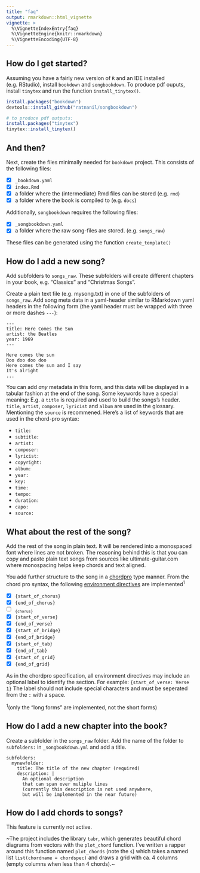 ```yaml
---
title: "faq"
output: rmarkdown::html_vignette
vignette: >
  %\VignetteIndexEntry{faq}
  %\VignetteEngine{knitr::rmarkdown}
  %\VignetteEncoding{UTF-8}
---
```


## How do I get started?

Assuming you have a fairly new version of `R` and an IDE installed (e.g. RStudio), install `bookdown` and `songbookdown`. To produce pdf ouputs, install `tinytex` and run the function `install_tinytex()`.

```r
install.packages("bookdown")
devtools::install_github("ratnanil/songbookdown")

# to produce pdf outputs:
install.packages("tinytex")
tinytex::install_tinytex()
```


## And then?

Next, create the files minimally needed for `bookdown` project. This consists of the following files:

- [x] `_bookdown.yaml`
- [x] `index.Rmd`
- [x] a folder where the (intermediate) Rmd files can be stored (e.g. `rmd`)
- [x] a folder where the book is compiled to (e.g. `docs`)

Additionally, `songbookdown` requires the following files:

- [x] `_songbookdown.yaml`
- [x] a folder where the raw song-files are stored. (e.g. `songs_raw`)

These files can be generated using the function `create_template()`


## How do I add a new song?

Add subfolders to `songs_raw`. These subfolders will create different chapters in your book, e.g. "Classics" and "Christmas Songs".

Create a plain text file (e.g. mysong.txt) in one of the subfolders of `songs_raw`. Add song meta data in a yaml-header similar to RMarkdown yaml headers in the following form (the yaml header must be wrapped with three or more dashes `---`):

```
---
title: Here Comes the Sun
artist: the Beatles
year: 1969
---

Here comes the sun
Doo doo doo doo
Here comes the sun and I say
It's alright
...
```

You can add *any* metadata in this form, and this data will be displayed in a tabular fashion at the end of the song. Some keywords have a special meaning: E.g. a `title` is required and used to build the songs's header. `title`, `artist`, `composer`, `lyricist` and `album` are used in the glossary. 
Mentioning the `source` is recommened. Here's a list of keywords that are used in the chord-pro syntax:

- `title:`
- `subtitle:`
- `artist:`
- `composer:`
- `lyricist:`
- `copyright:`
- `album:`
- `year:`
- `key:`
- `time:`
- `tempo:`
- `duration:`
- `capo:`
- `source:`

## What about the rest of the song? 

Add the rest of the song in plain text. It will be rendered into a monospaced font where lines are not broken. The reasoning behind this is that you can copy and paste plain text songs from sources like ultimate-guitar.com where monospacing helps keep chords and text aligned. 

You add further structure to the song in a [chordpro](https://www.chordpro.org) type manner. From the chord pro syntax, the following [environment directives](https://www.chordpro.org/chordpro/directives-env/) are implemented<sup>1</sup>

- [x] `{start_of_chorus}`
- [x] `{end_of_chorus}`
- [ ] ~`{chorus}`~
- [x] `{start_of_verse}`
- [x] `{end_of_verse}`
- [x] `{start_of_bridge}`
- [x] `{end_of_bridge}`
- [x] `{start_of_tab}`
- [x] `{end_of_tab}`
- [x] `{start_of_grid}`
- [x] `{end_of_grid}`


As in the chordpro specification, all environment directives may include an optional label to identify the section. For example: `{start_of_verse: Verse 1}` The label should not include special characters and must be seperated from the `:` with a space.

<sup>1</sup>(only the "long forms" are implemented, not the short forms)


## How do I add a new chapter into the book?

Create a subfolder in the `songs_raw` folder. Add the name of the folder to `subfolders:` in `_songbookdown.yml` and add a title.

```
subfolders: 
  mynewfolder:
    title: The title of the new chapter (required) 
    description: |
      An optional description
      that can span over muliple lines
      (currently this description is not used anywhere,
      but will be implemented in the near future)
```



## How do I add chords to songs?

This feature is currently not active. 

~The project includes the library `tabr`, which generates beautiful chord diagrams from vectors with the `plot_chord` function. I've written a rapper around this function named `plot_chords` (note the `s`) which takes a named list `list(chordname = chordspec)` and draws a grid with ca. 4 columns (empty columns when less than 4 chords).~